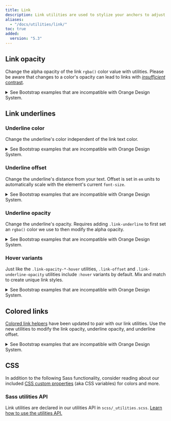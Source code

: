 ```yaml
---
title: Link
description: Link utilities are used to stylize your anchors to adjust their color, opacity, underline offset, underline color, and more.
aliases:
  - "/docs/utilities/link/"
toc: true
added:
  version: "5.3"
---
```



## Link opacity

Change the alpha opacity of the link `rgba()` color value with utilities. Please be aware that changes to a color's opacity can lead to links with [*insufficient* contrast]([[docsref:getting-started/accessibility#color-contrast]]).

<details>
<summary>See Bootstrap examples that are incompatible with Orange Design System.</summary>
<br />
<DesignCalloutAlert>
Link utilities should be used carefully because the rendering provided in the following examples does not respect the Orange Design System specifications and do not always meet accessibility standards. But still, these utilities could help in some cases to build specific use cases or other reusable components.
</DesignCalloutAlert>

<Example code={`<p><a class="link-opacity-10" href="#">Link opacity 10</a></p>
  <p><a class="link-opacity-25" href="#">Link opacity 25</a></p>
  <p><a class="link-opacity-50" href="#">Link opacity 50</a></p>
  <p><a class="link-opacity-75" href="#">Link opacity 75</a></p>
  <p><a class="link-opacity-100" href="#">Link opacity 100</a></p>`} />

You can even change the opacity level on hover.

<Example code={`<p><a class="link-opacity-10-hover" href="#">Link hover opacity 10</a></p>
  <p><a class="link-opacity-25-hover" href="#">Link hover opacity 25</a></p>
  <p><a class="link-opacity-50-hover" href="#">Link hover opacity 50</a></p>
  <p><a class="link-opacity-75-hover" href="#">Link hover opacity 75</a></p>
  <p><a class="link-opacity-100-hover" href="#">Link hover opacity 100</a></p>`} />
</details>

## Link underlines

### Underline color

Change the underline's color independent of the link text color.

<details>
<summary>See Bootstrap examples that are incompatible with Orange Design System.</summary>
<br />
<DesignCalloutAlert>
Link utilities should be used carefully because the rendering provided in the following examples does not respect the Orange Design System specifications and do not always meet accessibility standards. But still, these utilities could help in some cases to build specific use cases or other reusable components.
</DesignCalloutAlert>

<Example code={[
  ...getData('theme-colors').map((themeColor) => `<p><a href="#" class="link-underline-${themeColor.name}">${themeColor.title} underline</a></p>`)
]} />
</details>

### Underline offset

Change the underline's distance from your text. Offset is set in `em` units to automatically scale with the element's current `font-size`.

<details>
<summary>See Bootstrap examples that are incompatible with Orange Design System.</summary>
<br />
<DesignCalloutAlert>
Link utilities should be used carefully because the rendering provided in the following examples does not respect the Orange Design System specifications and do not always meet accessibility standards. But still, these utilities could help in some cases to build specific use cases or other reusable components.
</DesignCalloutAlert>

<Example code={`<p><a href="#">Default link</a></p>
  <p><a class="link-offset-1" href="#">Offset 1 link</a></p>
  <p><a class="link-offset-2" href="#">Offset 2 link</a></p>
  <p><a class="link-offset-3" href="#">Offset 3 link</a></p>`} />
</details>

### Underline opacity

Change the underline's opacity. Requires adding `.link-underline` to first set an `rgba()` color we use to then modify the alpha opacity.

<details>
<summary>See Bootstrap examples that are incompatible with Orange Design System.</summary>
<br />
<DesignCalloutAlert>
Link utilities should be used carefully because the rendering provided in the following examples does not respect the Orange Design System specifications and do not always meet accessibility standards. But still, these utilities could help in some cases to build specific use cases or other reusable components.
</DesignCalloutAlert>

<Example code={`<p><a class="link-offset-2 link-underline link-underline-opacity-0" href="#">Underline opacity 0</a></p>
  <p><a class="link-offset-2 link-underline link-underline-opacity-10" href="#">Underline opacity 10</a></p>
  <p><a class="link-offset-2 link-underline link-underline-opacity-25" href="#">Underline opacity 25</a></p>
  <p><a class="link-offset-2 link-underline link-underline-opacity-50" href="#">Underline opacity 50</a></p>
  <p><a class="link-offset-2 link-underline link-underline-opacity-75" href="#">Underline opacity 75</a></p>
  <p><a class="link-offset-2 link-underline link-underline-opacity-100" href="#">Underline opacity 100</a></p>`} />
</details>

### Hover variants

Just like the `.link-opacity-*-hover` utilities, `.link-offset` and `.link-underline-opacity` utilities include `:hover` variants by default. Mix and match to create unique link styles.

<details>
<summary>See Bootstrap examples that are incompatible with Orange Design System.</summary>
<br />
<DesignCalloutAlert>
Link utilities should be used carefully because the rendering provided in the following examples does not respect the Orange Design System specifications and do not always meet accessibility standards. But still, these utilities could help in some cases to build specific use cases or other reusable components.
</DesignCalloutAlert>

<Example code={`<a class="link-offset-2 link-offset-3-hover link-underline link-underline-opacity-0 link-underline-opacity-75-hover" href="#">
    Underline opacity 0
  </a>`} />
</details>

## Colored links

[Colored link helpers]([[docsref:/helpers/colored-links]]) have been updated to pair with our link utilities. Use the new utilities to modify the link opacity, underline opacity, and underline offset.

<details>
<summary>See Bootstrap examples that are incompatible with Orange Design System.</summary>
<br />
<DesignCalloutAlert>
Link utilities should be used carefully because the rendering provided in the following examples does not respect the Orange Design System specifications and do not always meet accessibility standards. But still, these utilities could help in some cases to build specific use cases or other reusable components.
</DesignCalloutAlert>

<Example code={[
  ...getData('theme-colors').map((themeColor) => `<p><a href="#" class="link-${themeColor.name}${themeColor.contrast_color ? ` bg-${themeColor.contrast_color}` : ''} link-offset-2 link-underline-opacity-25 link-underline-opacity-100-hover">${themeColor.title} link</a></p>`),
  `<p><a href="#" class="link-body-emphasis link-offset-2 link-underline-opacity-25 link-underline-opacity-75-hover">Emphasis link</a></p>`
]} />

<Callout name="warning-color-assistive-technologies" />
</details>

## CSS

In addition to the following Sass functionality, consider reading about our included [CSS custom properties]([[docsref:/customize/css-variables]]) (aka CSS variables) for colors and more.

### Sass utilities API

Link utilities are declared in our utilities API in `scss/_utilities.scss`. [Learn how to use the utilities API.]([[docsref:/utilities/api#using-the-api]])

<ScssDocs name="utils-links" file="scss/_utilities.scss" />
